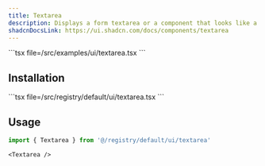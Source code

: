 ```yaml
---
title: Textarea
description: Displays a form textarea or a component that looks like a textarea.
shadcnDocsLink: https://ui.shadcn.com/docs/components/textarea
---
```


<ComponentPreview component="textarea">
  ```tsx file=<rootDir>/src/examples/ui/textarea.tsx
  ```
</ComponentPreview>

## Installation

<Installation component="textarea">
  ```tsx file=<rootDir>/src/registry/default/ui/textarea.tsx
  ```
</Installation>

## Usage

```ts
import { Textarea } from '@/registry/default/ui/textarea'
```

```tsx
<Textarea />
```